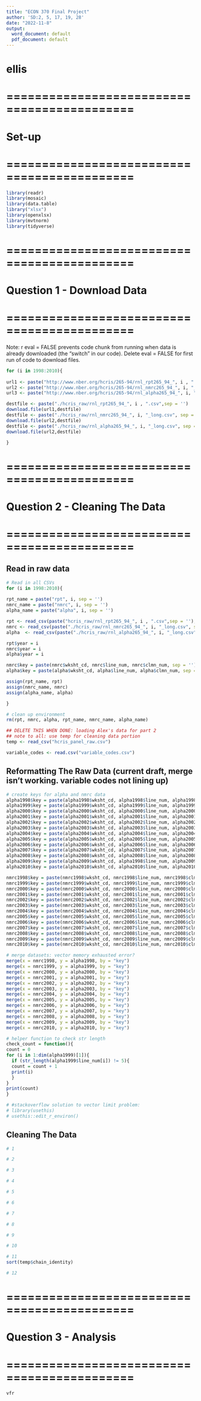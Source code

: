 ```yaml
---
title: "ECON 370 Final Project"
author: 'SD:2, 5, 17, 19, 28' 
date: "2022-11-8"
output:
  word_document: default
  pdf_document: default
---
```

# ellis
# ============================================
# Set-up
# ============================================
```r
library(readr)
library(mosaic)
library(data.table)
library("xlsx")
library(openxlsx)
library(mvtnorm)
library(tidyverse)
```

# ============================================
# Question 1 - Download Data
# ============================================

Note: r eval = FALSE prevents code chunk from running when data is already downloaded (the "switch" in our code).
Delete eval = FALSE for first run of code to download files.
```r
for (i in 1998:2010){
  
url1 <- paste("http://www.nber.org/hcris/265-94/rnl_rpt265_94_", i , ".csv",sep = '')
url2 <- paste("http://www.nber.org/hcris/265-94/rnl_nmrc265_94_", i, "_long.csv", sep = '')
url3 <- paste("http://www.nber.org/hcris/265-94/rnl_alpha265_94_", i, "_long.csv", sep = '')

destfile <- paste("./hcris_raw/rnl_rpt265_94_", i , ".csv",sep = '')
download.file(url1,destfile)
destfile <- paste("./hcris_raw/rnl_nmrc265_94_", i, "_long.csv", sep = '')
download.file(url2,destfile)
destfile <- paste("./hcris_raw/rnl_alpha265_94_", i, "_long.csv", sep = '')
download.file(url2,destfile)

}
```

# ============================================
# Question 2 - Cleaning The Data
# ============================================

## Read in raw data
```r
# Read in all CSVs
for (i in 1998:2010){
  
rpt_name = paste("rpt", i, sep = '')
nmrc_name = paste("nmrc", i, sep = '')
alpha_name = paste("alpha", i, sep = '')

rpt <- read_csv(paste("hcris_raw/rnl_rpt265_94_", i , ".csv",sep = ''), show_col_types = F)
nmrc <- read_csv(paste("./hcris_raw/rnl_nmrc265_94_", i, "_long.csv", sep = ''), show_col_types = F)
alpha  <- read_csv(paste("./hcris_raw/rnl_alpha265_94_", i, "_long.csv", sep = ''), show_col_types = F)

rpt$year = i
nmrc$year = i
alpha$year = i

nmrc$key = paste(nmrc$wksht_cd, nmrc$line_num, nmrc$clmn_num, sep = '')
alpha$key = paste(alpha$wksht_cd, alpha$line_num, alpha$clmn_num, sep = '')

assign(rpt_name, rpt)
assign(nmrc_name, nmrc)
assign(alpha_name, alpha)

}

# clean up environment
rm(rpt, nmrc, alpha, rpt_name, nmrc_name, alpha_name)

## DELETE THIS WHEN DONE: loading Alex's data for part 2
## note to all: use temp for cleaning data portion 
temp <- read_csv("hcris_panel_raw.csv")

variable_codes <- read.csv("variable_codes.csv")
```

## Reformatting The Raw Data (current draft, merge isn't working. variable codes not lining up)
```r
# create keys for alpha and nmrc data
alpha1998$key = paste(alpha1998$wksht_cd, alpha1998$line_num, alpha1998$clmn_num, sep = '')
alpha1999$key = paste(alpha1999$wksht_cd, alpha1999$line_num, alpha1999$clmn_num, sep = '')
alpha2000$key = paste(alpha2000$wksht_cd, alpha2000$line_num, alpha2000$clmn_num, sep = '')
alpha2001$key = paste(alpha2001$wksht_cd, alpha2001$line_num, alpha2001$clmn_num, sep = '')
alpha2002$key = paste(alpha2002$wksht_cd, alpha2002$line_num, alpha2002$clmn_num, sep = '')
alpha2003$key = paste(alpha2003$wksht_cd, alpha2003$line_num, alpha2003$clmn_num, sep = '')
alpha2004$key = paste(alpha2004$wksht_cd, alpha2004$line_num, alpha2004$clmn_num, sep = '')
alpha2005$key = paste(alpha2005$wksht_cd, alpha2005$line_num, alpha2005$clmn_num, sep = '')
alpha2006$key = paste(alpha2006$wksht_cd, alpha2006$line_num, alpha2006$clmn_num, sep = '')
alpha2007$key = paste(alpha2007$wksht_cd, alpha2007$line_num, alpha2007$clmn_num, sep = '')
alpha2008$key = paste(alpha2008$wksht_cd, alpha2008$line_num, alpha2008$clmn_num, sep = '')
alpha2009$key = paste(alpha2009$wksht_cd, alpha1998$line_num, alpha2009$clmn_num, sep = '')
alpha2010$key = paste(alpha2010$wksht_cd, alpha2010$line_num, alpha2010$clmn_num, sep = '')

nmrc1998$key = paste(nmrc1998$wksht_cd, nmrc1998$line_num, nmrc1998$clmn_num, sep = '')
nmrc1999$key = paste(nmrc1999$wksht_cd, nmrc1999$line_num, nmrc1999$clmn_num, sep = '')
nmrc2000$key = paste(nmrc2000$wksht_cd, nmrc2000$line_num, nmrc2000$clmn_num, sep = '')
nmrc2001$key = paste(nmrc2001$wksht_cd, nmrc2001$line_num, nmrc2001$clmn_num, sep = '')
nmrc2002$key = paste(nmrc2002$wksht_cd, nmrc2002$line_num, nmrc2002$clmn_num, sep = '')
nmrc2003$key = paste(nmrc2003$wksht_cd, nmrc2003$line_num, nmrc2003$clmn_num, sep = '')
nmrc2004$key = paste(nmrc2004$wksht_cd, nmrc2004$line_num, nmrc2004$clmn_num, sep = '')
nmrc2005$key = paste(nmrc2005$wksht_cd, nmrc2005$line_num, nmrc2005$clmn_num, sep = '')
nmrc2006$key = paste(nmrc2006$wksht_cd, nmrc2006$line_num, nmrc2006$clmn_num, sep = '')
nmrc2007$key = paste(nmrc2007$wksht_cd, nmrc2007$line_num, nmrc2007$clmn_num, sep = '')
nmrc2008$key = paste(nmrc2008$wksht_cd, nmrc2008$line_num, nmrc2008$clmn_num, sep = '')
nmrc2009$key = paste(nmrc2009$wksht_cd, nmrc2009$line_num, nmrc2009$clmn_num, sep = '')
nmrc2010$key = paste(nmrc2010$wksht_cd, nmrc2010$line_num, nmrc2010$clmn_num, sep = '')

# merge datasets: vector memory exhausted error? 
merge(x = nmrc1998, y = alpha1998, by = "key")
merge(x = nmrc1999, y = alpha1999, by = "key")
merge(x = nmrc2000, y = alpha2000, by = "key")
merge(x = nmrc2001, y = alpha2001, by = "key")
merge(x = nmrc2002, y = alpha2002, by = "key")
merge(x = nmrc2003, y = alpha2003, by = "key")
merge(x = nmrc2004, y = alpha2004, by = "key")
merge(x = nmrc2005, y = alpha2005, by = "key")
merge(x = nmrc2006, y = alpha2006, by = "key")
merge(x = nmrc2007, y = alpha2007, by = "key")
merge(x = nmrc2008, y = alpha2008, by = "key")
merge(x = nmrc2009, y = alpha2009, by = "key")
merge(x = nmrc2010, y = alpha2010, by = "key")

# helper function to check str length
check_count = function(){
count = 0
for (i in 1:dim(alpha1999)[1]){
  if (str_length(alpha1999$line_num[i]) != 5){
  count = count + 1
  print(i)
  }
}
print(count)
}

# #stackoverflow solution to vector limit problem: 
# library(usethis) 
# usethis::edit_r_environ()
```


## Cleaning The Data
```r
# 1

# 2

# 3

# 4

# 5

# 6

# 7

# 8

# 9

# 10

# 11
sort(temp$chain_identity)

# 12


```


# ============================================
# Question 3 - Analysis 
# ============================================
```r
vfr
```

